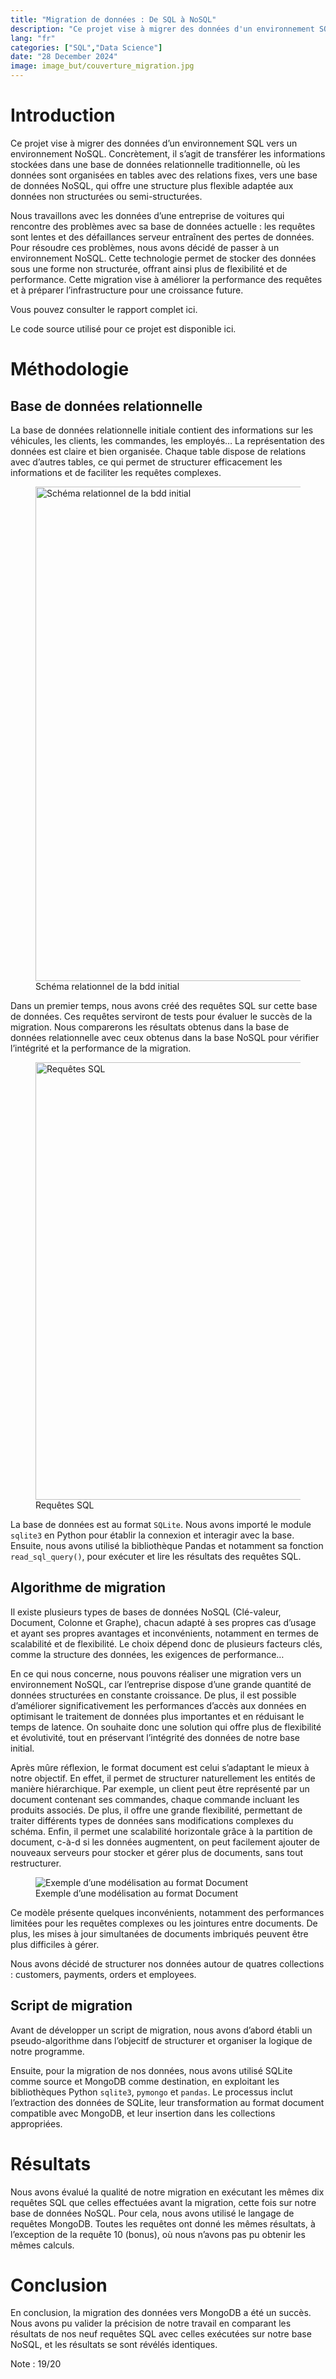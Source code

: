 ```yaml
---
title: "Migration de données : De SQL à NoSQL"
description: "Ce projet vise à migrer des données d'un environnement SQL vers un environnement NoSQL pour une entreprise automobile."
lang: "fr"
categories: ["SQL","Data Science"]
date: "28 December 2024"
image: image_but/couverture_migration.jpg
---
```


# Introduction

Ce projet vise à migrer des données d'un environnement SQL vers un environnement NoSQL. Concrètement, il s'agit de transférer les informations stockées dans une base de données relationnelle traditionnelle, où les données sont organisées en tables avec des relations fixes, vers une base de données NoSQL, qui offre une structure plus flexible adaptée aux données non structurées ou semi-structurées.

Nous travaillons avec les données d'une entreprise de voitures qui rencontre des problèmes avec sa base de données actuelle : les requêtes sont lentes et des défaillances serveur entraînent des pertes de données. Pour résoudre ces problèmes, nous avons décidé de passer à un environnement NoSQL. Cette technologie permet de stocker des données sous une forme non structurée, offrant ainsi plus de flexibilité et de performance. Cette migration vise à améliorer la performance des requêtes et à préparer l'infrastructure pour une croissance future.

Vous pouvez consulter le rapport complet ici.

Le code source utilisé pour ce projet est disponible ici.

# Méthodologie

## Base de données relationnelle

La base de données relationnelle initiale contient des informations sur les véhicules, les clients, les commandes, les employés... La représentation des données est claire et bien organisée. Chaque table dispose de relations avec d'autres tables, ce qui permet de structurer efficacement les informations et de faciliter les requêtes complexes.

![Schéma relationnel de la bdd initial](image_but/schema_clasicmodel.png){fig-align="center" width="791"}

Dans un premier temps, nous avons créé des requêtes SQL sur cette base de données. Ces requêtes serviront de tests pour évaluer le succès de la migration. Nous comparerons les résultats obtenus dans la base de données relationnelle avec ceux obtenus dans la base NoSQL pour vérifier l'intégrité et la performance de la migration.

![Requêtes SQL](image_but/exemple_requete_sql.png){fig-align="center" width="700"}

La base de données est au format `SQLite`. Nous avons importé le module `sqlite3` en Python pour établir la connexion et interagir avec la base. Ensuite, nous avons utilisé la bibliothèque Pandas et notamment sa fonction `read_sql_query()`, pour exécuter et lire les résultats des requêtes SQL.

## Algorithme de migration

Il existe plusieurs types de bases de données NoSQL (Clé-valeur, Document, Colonne et Graphe), chacun adapté à ses propres cas d’usage et ayant ses propres avantages et inconvénients, notamment en termes de scalabilité et de flexibilité. Le choix dépend donc de plusieurs facteurs clés, comme la structure des données, les exigences de performance...

En ce qui nous concerne, nous pouvons réaliser une migration vers un environnement NoSQL, car l'entreprise dispose d'une grande quantité de données structurées en constante croissance. De plus, il est possible d'améliorer significativement les performances d'accès aux données en optimisant le traitement de données plus importantes et en réduisant le temps de latence. On souhaite donc une solution qui offre plus de flexibilité et évolutivité, tout en préservant l'intégrité des données de notre base initial.

Après mûre réflexion, le format document est celui s’adaptant le mieux à notre objectif. En effet, il permet de structurer naturellement les entités de manière hiérarchique. Par exemple, un client peut être représenté par un document contenant ses commandes, chaque commande incluant les produits associés. De plus, il offre une grande flexibilité, permettant de traiter différents types de données sans modifications complexes du schéma. Enfin, il permet une scalabilité horizontale grâce à la partition de document, c-à-d si les données augmentent, on peut facilement ajouter de nouveaux serveurs pour stocker et gérer plus de documents, sans tout restructurer.

![Exemple d'une modélisation au format Document](image_but/exemple_schema_document.png){fig-align="center"}

Ce modèle présente quelques inconvénients, notamment des performances limitées pour les requêtes complexes ou les jointures entre documents. De plus, les mises à jour simultanées de documents imbriqués peuvent être plus difficiles à gérer.

Nous avons décidé de structurer nos données autour de quatres collections : customers, payments, orders et employees.

## Script de migration

Avant de développer un script de migration, nous avons d’abord établi un pseudo-algorithme dans l'objecitf de structurer et organiser la logique de notre programme.

Ensuite, pour la migration de nos données, nous avons utilisé SQLite comme source et MongoDB comme destination, en exploitant les bibliothèques Python `sqlite3`, `pymongo` et `pandas`. Le processus inclut l'extraction des données de SQLite, leur transformation au format document compatible avec MongoDB, et leur insertion dans les collections appropriées.

# Résultats

Nous avons évalué la qualité de notre migration en exécutant les mêmes dix requêtes SQL que celles effectuées avant la migration, cette fois sur notre base de données NoSQL. Pour cela, nous avons utilisé le langage de requêtes MongoDB. Toutes les requêtes ont donné les mêmes résultats, à l’exception de la requête 10 (bonus), où nous n’avons pas pu obtenir les mêmes calculs.

# Conclusion

En conclusion, la migration des données vers MongoDB a été un succès. Nous avons pu valider la précision de notre travail en comparant les résultats de nos neuf requêtes SQL avec celles exécutées sur notre base NoSQL, et les résultats se sont révélés identiques.

Note : 19/20

